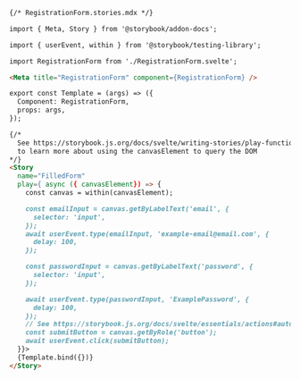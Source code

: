 ```md
{/* RegistrationForm.stories.mdx */}

import { Meta, Story } from '@storybook/addon-docs';

import { userEvent, within } from '@storybook/testing-library';

import RegistrationForm from './RegistrationForm.svelte';

<Meta title="RegistrationForm" component={RegistrationForm} />

export const Template = (args) => ({
  Component: RegistrationForm,
  props: args,
});

{/*  
  See https://storybook.js.org/docs/svelte/writing-stories/play-function#working-with-the-canvas
  to learn more about using the canvasElement to query the DOM
*/}
<Story
  name="FilledForm"
  play={ async ({ canvasElement}) => {
    const canvas = within(canvasElement);

    const emailInput = canvas.getByLabelText('email', {
      selector: 'input',
    });
    await userEvent.type(emailInput, 'example-email@email.com', {
      delay: 100,
    });

    const passwordInput = canvas.getByLabelText('password', {
      selector: 'input',
    });

    await userEvent.type(passwordInput, 'ExamplePassword', {
      delay: 100,
    });
    // See https://storybook.js.org/docs/svelte/essentials/actions#automatically-matching-args to learn how to setup logging in the Actions panel
    const submitButton = canvas.getByRole('button');
    await userEvent.click(submitButton);
  }}>
  {Template.bind({})}
</Story>
```